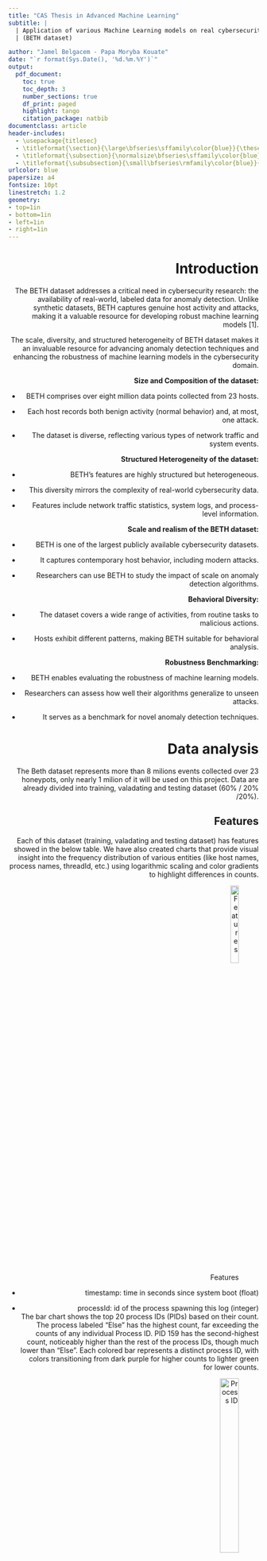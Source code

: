 ```yaml
---
title: "CAS Thesis in Advanced Machine Learning"
subtitle: |
  | Application of various Machine Learning models on real cybersecurity data
  | (BETH dataset)

author: "Jamel Belgacem - Papa Moryba Kouate"
date: "`r format(Sys.Date(), '%d.%m.%Y')`"
output:
  pdf_document:
    toc: true
    toc_depth: 3
    number_sections: true
    df_print: paged
    highlight: tango
    citation_package: natbib
documentclass: article
header-includes:
  - \usepackage{titlesec}
  - \titleformat{\section}{\large\bfseries\sffamily\color{blue}}{\thesection}{1em}{}
  - \titleformat{\subsection}{\normalsize\bfseries\sffamily\color{blue}}{\thesubsection}{1em}{}
  - \titleformat{\subsubsection}{\small\bfseries\rmfamily\color{blue}}{\thesubsubsection}{1em}{}
urlcolor: blue
papersize: a4
fontsize: 10pt
linestretch: 1.2
geometry:
- top=1in
- bottom=1in
- left=1in
- right=1in
---
```



<div style="text-align: right">
\newpage

# Introduction 
The BETH dataset addresses a critical need in cybersecurity research: the availability of real-world, labeled data for anomaly detection. Unlike synthetic datasets, BETH captures genuine host activity and attacks, making it a valuable resource for developing robust machine learning models [1].

 The scale, diversity, and structured heterogeneity of BETH dataset makes it an invaluable resource for advancing anomaly detection techniques and enhancing the robustness of machine learning models in the cybersecurity domain.

**Size and Composition of the dataset:**

- BETH comprises over eight million data points collected from 23 hosts.

- Each host records both benign activity (normal behavior) and, at most, one attack.

- The dataset is diverse, reflecting various types of network traffic and system events.
  
**Structured Heterogeneity of the dataset:**

- BETH’s features are highly structured but heterogeneous.

- This diversity mirrors the complexity of real-world cybersecurity data.

- Features include network traffic statistics, system logs, and process-level information.
  
**Scale and realism of the BETH dataset:**

- BETH is one of the largest publicly available cybersecurity datasets.

- It captures contemporary host behavior, including modern attacks.

- Researchers can use BETH to study the impact of scale on anomaly detection algorithms.

**Behavioral Diversity:**

- The dataset covers a wide range of activities, from routine tasks to malicious actions.

- Hosts exhibit different patterns, making BETH suitable for behavioral analysis.

**Robustness Benchmarking:**

- BETH enables evaluating the robustness of machine learning models.

- Researchers can assess how well their algorithms generalize to unseen attacks.

- It serves as a benchmark for novel anomaly detection techniques.


\newpage

# Data analysis
The Beth dataset represents more than 8 milions events collected over 23 honeypots, only nearly 1 milion of it will be used on this project.
Data are already divided into training, valadating and testing dataset (60% / 20% /20%).

## Features
Each of this dataset (training, valadating and testing dataset) has features showed in the below table. We have also created charts that provide visual insight into the frequency distribution of various entities (like host names, process names, threadId, etc.) using logarithmic scaling and color gradients to highlight differences in counts.

 ![Features](pics/features.png){width=30%, height=20%}

 - timestamp: time in seconds since system  boot (float)

 - processId: id of the process spawning this log (integer)\
  The bar chart shows the top 20 process IDs (PIDs) based on their count. The process labeled “Else” has the highest count, far exceeding the counts of any individual Process ID. PID 159 has the second-highest count, noticeably higher than the rest of the process IDs, though much lower than “Else”. Each colored bar represents a distinct process ID, with colors transitioning from dark purple for higher counts to lighter green for lower counts.
 
 ![Process ID](pics/train_processid_plot.png){width=30%, height=30%}


 - threadId: id of the thread (integer) \
 The thread IDs “159”, “1”, “7373”, “7371”, and “7374” follow in decreasing order. The counts are plotted on a logarithmic scale.
 
 ![Thread ID](pics/train_threadid_plot.png){width=40%, height=35%}

 - parentProcessId: parent process id (integer)
 Parent process ID “187” has the highest count, nearing 100,000 occurrences. Other IDs such as “7099”, “1”, “1469”, “188”, and “1336” show decreasing counts. The counts are plotted on a logarithmic scale.
 
 ![Parent process ID](pics/train_parentprocessid_plot.png){width=40%, height=33%}

\newpage

 - userId: login integer id (integer) \
    – The dataset is highly imbalanced with respect to user IDs, particularly dominated by user ID “0.”
    – The presence of a few other user IDs with significantly lower frequencies indicates that the data might be heavily skewed towards certain users.
    
 ![User ID](pics/train_userid_plot.png){width=30%, height=20%}


 - mountNamespace: Set mounting restrictions this process log (integer) \
 The mount namespace with the label “4026531840” has the highest count, reaching more than 100,000 occurrences. Other labels such as “4026532217”, “4026532232”, “4026532229”, “4026532231”, and “4026532288” follow in descending order.
 
 ![Mount name space](pics/train_mountnamespace_plot.png){width=40%, height=33%}

\newpage

 - processName: command executed (string) \
 The dataset is dominated by a few process names, with “ps” being the most frequent. \
 Other process names such as “systemd-udevd”, “sshd”, “systemd-journal”, and “systemd” follow in decreasing order. A large number of processes are included, some with very small counts compared to “ps”.
    
 ![Process name](pics/train_processname_plot.png){width=43%, height=43%}


 - hostName: host server (string)\
 The hostname “ubuntu” has the highest count, nearly reaching 200,000 occurrences. Other hostnames such as “ip-10-100-1-57”, “ip-10-100-1-120”, “ip-10-100-1-28”, “ip-10-100-1-55”, and “ip-10-100-1-173” show a descending count, with the least count observed for “ip-10-100-1-79”
 
 ![Host name](pics/train_hostname_plot.png){width=20%, height=25%}

\newpage

 - eventId and eventName: id of the event generating this log (integer) \
  Event ID (or Event Name) “3” has the highest count, exceeding (10^5). Following IDs include “257”, “1005”, “4”, “21”, “1008”, and many others, with gradually fewer occurrences.
  
 ![Event ID](pics/train_eventid_plot.png){width=40%, height=50%}
 
 ![Event name](pics/train_eventname_plot.png){width=40%, height=50%}

\newpage

 - returnValue: value returned from this event log (integer) \
  The returnValue of 0 is overwhelmingly dominant, with a count exceeding 500,000. This suggests that the majority of processes or functions in the dataset complete successfully without errors (assuming 0 indicates success).
    
 ![Return value](pics/ReturnValue_barplot.png){width=35%, height=35%}

  - stackAddresses: memory values relevant to the process (list of integer)
    - All three datasets (training, validation, and testing) have a similar distribution of stack addresses list lengths.
    - The most frequent stack addresses list length is 2, followed by 1 and 0.
    - There is a significant drop in frequency as the stack addresses list length increases beyond 3, with very few instances having lengths greater than 10.
    - The stack address "2048.0" is by far the most common, with a count exceeding 40,000.
    - The plot indicates a highly skewed distribution with a few stack addresses being extremely common and many others being relatively rare.
    
  ![Stack length name](pics/train_stackaddresses-length_plot2.png){width=70%, height=40%}
    
  ![Stack addresses](pics/train_stackaddresses_plot.png){width=70%, height=40%}

\newpage

 - argsNum: number of arguments (integer) \
 ArgNum indicates the number of dictionaries that contains each Timestamp. And in the plot below you can observe that the most common numbers of arguments for each timestamp are 1, 2, and 4, with 4 being the most dominant by a significant margin. 0, 3, or 5 arguments is relatively rare, with zero and five arguments being the least common. The data shows a non-linear distribution with clear peaks at 1, 2, and 4 arguments.
 
 ![Args](pics/argsNum_barplot.png){width=30%, height=25%}

 - args: arguments passed to this process (list of dictionaries)

\newpage

 - sus: This is an integer label where 0 indicates non-suspicious activity and 1 indicates suspicious activity.
 We want to develop a model that can accurately classify and identify suspicious activities based on this labeling system.
 
      - The training and validation datasets are highly imbalanced with a large majority of "Unsuspicious" instances.
    
      - The testing dataset has a reversed imbalance, with "Suspicious" instances being the majority.
    
      - This imbalance across datasets suggests the need for careful handling during model training and evaluation to ensure that the model generalizes well and performs adequately on both classes. Techniques like oversampling the minority class, undersampling the majority class, or using class weights may be necessary during training.
  
 ![Sus label](pics/sus_distributions.png){width=90%, height=60%}

\newpage

 - evil: This is an integer label where 0 indicates non-malicious activity and 1 indicates malicious activity.
 This label was not chosen for classification because the training and validation datasets do not contain any instances of the malicious class.
 
 ![Evil label](pics/Evil_plot.png){width=90%, height=60%}

\newpage

## Correlation matrix

![Correlation matrix](pics/Correlation matrix.png){width=50%, height=50%}


 - Strong Positive Correlations:
      
      - processId and threadId: They have a correlation of 1.00, indicating they are perfectly correlated. This makes sense as threadId is often associated with processId.
      
      - parentProcessId and userId: With a correlation of 0.55, it suggests a moderate positive relationship. Likely because parent processes are tied to user accounts.
      
      - sus and userId: This has a high correlation of 0.77, suggesting that suspicious activity (sus) is strongly linked with specific user IDs.
      
      - evil and userId: This shows a very strong positive correlation of 0.90, indicating that 'evil' actions are highly associated with certain user IDs.
      
      - sus and evil: With a correlation of 0.73, it indicates that actions labeled as suspicious are strongly correlated with those labeled as evil.

 - Moderate Positive Correlations:
      
      - timestamp and userId: A correlation of 0.68 suggests that timestamps are moderately positively related to user IDs, possibly indicating certain users are more active at certain times.
      
      - parentProcessId and timestamp: With 0.67, it shows a moderate positive relationship.
      
      - sus and parentProcessId: This correlation is 0.69, indicating that suspicious activities are moderately correlated with parent processes.
      
      - evil and parentProcessId: Correlation of 0.72, indicating a strong association between evil actions and parent processes.

 - Negative Correlations:
      
      - mountNamespace with processId, threadId, parentProcessId: These are moderately negatively correlated (around -0.26), indicating that certain process/thread IDs and their parent processes are less likely to have specific mountNamespace values.
      
      - eventId with timestamp, userId, sus, evil: Negative correlations, especially -0.36 with timestamp and -0.39 with userId, suggest that certain events are less likely to happen at certain times or for certain users.
      
      - eventId with sus and evil: Both are negatively correlated (around -0.35 to -0.38), indicating that particular events are less associated with suspicious and evil activities.

 - Low/No Correlation:
      
      - argsNum and other variables: Mostly low correlations, suggesting that the number of arguments has little to no linear relationship with the other features.
      
      - returnValue and other variables: Low correlations overall, indicating the return value of processes is largely independent of other features.

 - Interpreting Specific Pairs:
      
      - timestamp and sus/evil: These have correlations of 0.62 and 0.70, respectively. This suggests that the timing of events is significantly associated with suspicious and evil activities.
      
      - mountNamespace: Shows mostly weak correlations with other features, suggesting that mountNamespace values are relatively independent of other variables.

## Event Frequency 
The following chart shows the entire frequency of suspicius and not suspicius event:

![Suspicius and not suspicius event](pics/frequency_sus&notsus.png){width=50%, height=50%}

 - Event Frequency: The y-axis represents the frequency of events, ranging from 0 to over 7000.

 - Timestamp: The x-axis represents the timestamps when the events occurred.

 - Not Suspicious Events: Represented by blue lines. The frequency of these events is higher and more variable, with several spikes reaching high values, particularly towards the left side of the chart.

 - Suspicious Events: Represented by red lines. These events are less frequent and usually have lower values compared to the "Not Suspicious" events. There are a few noticeable spikes in the red lines, indicating higher frequencies of suspicious events at certain timestamps.

Overall, the chart shows that "Not Suspicious" events occur more frequently and with higher peaks compared to "Suspicious" events, which occur less often and with lower peaks.

# Data preparation
## Numerical data transformation
As adviced by the authors of the beth dataset's paper, we applied these transformation:
 - ProcessId and ParentprocessId: 0 if it is [0,1,2] otherwise 1
 - UserId: 0 if id is less than 1000 otherwise 1
 - MountNameSpace: 0 if it is equal to 4026531840 otherwise 1
 - ReturnValue: 0 if it is 0, 1 if it is positif and 2 if it is negatif

## StackAddresses
Stackaddresses sf a list of numerics with a maximum of 20 elements.
We created 20 new columns named "stack_1", "stack_2", etc. in each dataset, and assigns each element from the list to its respective new column.

## Args
Args column contains a list of maximum 5 dictionaries, each disctionary contains three elements ({'name': 'dev', 'type': 'dev_t', 'value': 211812353}).
We created 15 new columns in each datset, and assigns each element from the dictionaries to its respective new column.

## Ordinal encoding
Ordinal encoding is a technique for converting categorical data, where variables have distinct labels or categories, into numerical form suitable for machine learning algorithms. It assigns a unique integer value to each category based on its order or rank.
As our approch is for an unsupervised model, we used ordinal encoder to handle new classes not present in the training dataset.\
Ordinal encoder will assign -1 value to unknown classes (labels not present in the training dataset)

![Ordinal encoder](pics/Ordinal encoder.png){width=50%, height=50%}

\newpage
## Scaling
Numerical features are scaled to similar range as they have different scales.
Since we used ordinal encoding for categorical features, scaling is not necessary. Ordinal encoding preserves the order of the categories, but the assigned values don't necessarily reflect their magnitude.

## Smote
Dealing with unbalanced data can be tricky, most of the machine learning model will give good results for big classes and poor performance on the minority althought, as it is our case, minority class is more important.
To balance that, we tried to use Smote library combined as it is adviced with randoom undersampling for the majority class.
SMOTE (Synthetic Minority Oversampling TEchnique) [2] works by interpolating new instances along line segments joining existing minority class instances.

![Smote](pics/Smote_pca.png){width=50%, height=50%}


## Shapelet discovery method
Shapelet discovery is a technique used in time series analysis to identify discriminative subpatterns, known as shapelets, within a set of time series data. Shapelets are subsequences that capture characteristic patterns or behaviors in the data. The process of shapelet discovery involves searching through the time series data to find subsequences that are representative of different classes or categories like in our case for **suspicious activities and not suspicious activities**. The similarity or distance between each subsequence and the rest of the data is computed to determine its discriminative power. The shapelets with the highest discriminative power are selected as representative patterns.

So the shapelet discovery can use the matrix profile as a tool for efficiently computing the distances or similarities between subsequences. By utilizing the matrix profile, shapelet discovery algorithms can reduce the computational complexity and speed up the process of identifying shapelets.

With the concept of matrix profile, we tried to find conserved behaviours in the data. In fact, a comparison between sequences can be done by looking at the euclidean distance between all the points in two subsequences and represent the distances in a matrix profile.

For the high computational requirements, in order to experiment the shapelet discovery method, we decided to adopt a sample of 230.000 datapoints and see how this method performs for the Decision tree classifier, LSTM and the Dense model.


# Models

## Dense neural network

### Model 1

   - **Description** \
      This model is composed with five hidden dense layers each with 512 units and ReLU activation, interspersed with dropout layers for regularization, and an output layer with a single unit and sigmoid activation for binary classification.
      Each dense layer uses the 'lecun_normal' initializer for the kernel and a RandomNormal initializer for the bias.
      
      ![Dense neural network - Model 1](pics/Dense-model1-structure.png){width=50%, height=50%}

\newpage

   - **Training** \
    The plot shows that the training accuracy rapidly increases and stabilizes around 0.9996 within a few epochs. However, the validation accuracy remains constant at 0.9998 throughout all epochs, suggesting that the model might be overfitting to the training data or that the validation set might not be sufficiently challenging.

\begin{figure}[h!]
  \centering
  \begin{minipage}{\textwidth}
    \centering
    \includegraphics[width=0.55\textwidth]{pics/Dense_training.png}
    % \caption{Caption for first image} % optional
  \end{minipage}\\[1ex] % Adjust the spacing between the rows as needed
  \begin{minipage}{\textwidth}
    \centering
    \includegraphics[width=0.55\textwidth]{pics/Dense_training2.png}
    % \caption{Caption for second image} % optional
  \end{minipage}
  \caption{Model 1 accuracy and loss}
\end{figure}

   - **Prediction**\
      **Model 1** seems to predict only the "unsuspicious" class and fails to detect any "suspicious" activities, resulting in poor performance for identifying suspicious activities.
      
      ![Model 1 Confusion matrix](pics/Dense_confusionmatrix.png){width=25%, height=25%}


\newpage

### Model 2
   - **Description**
      This model is a neural network that handle differently categorical and numerical features. It incorporates embeddings for the categorical inputs, which are then reshaped and concatenated with numerical inputs, followed by multiple dense layers with ReLU activations and dropout for regularization.
      The final output layer uses a sigmoid activation function to produce a binary classification result.

      ![Dense neural network - Model 2](pics/Dense-model2-structure.png){width=50%, height=60%}

   - **Training** \
    The training accuracy rapidly increases and stabilizes at approximately 0.998 after the first epoch. In contrast, the validation accuracy remains constant at 0.996 throughout all epochs. Both the training and validation losses decrease sharply during the first epoch and after that remains almost constant with minor fluctuations.
\newpage

\begin{figure}[h!]
  \centering
  \begin{minipage}{\textwidth}
    \centering
    \includegraphics[width=0.55\textwidth]{pics/Dense2_training.png}
    % \caption{Caption for first image} % optional
  \end{minipage}\\[1ex] % Adjust the spacing between the rows as needed
  \begin{minipage}{\textwidth}
    \centering
    \includegraphics[width=0.55\textwidth]{pics/Dense2_training2.png}
    % \caption{Caption for second image} % optional
  \end{minipage}
  \caption{Model 2 accuracy and loss}
\end{figure}


   - **Prediction**\
      **Model 2** shows a strong ability to correctly identify suspicious activities while maintaining a low false positive rate.
      However, there is still room for improvement in reducing the number of false negatives, which could enhance the model's sensitivity to suspicious activities.
      We have also very low false positive rate for unsuspicious class.
      
      ![Model 2 Confusion matrix](pics/Dense2_confusionmatrix.png){width=25%, height=25%}

\newpage

### Model 3
   - **Description**
      This model is similar to **Model 1**, this model is trained on data after appluying Smote data augmentation technic.
      
      ![Dense neural network - Model 3](pics/Dense-smote-structure.png){width=50%, height=60%}

   - **Training**\
   The validation accuracy increases and stabilizes at nearly 83%, though it remains lower than the training accuracy. This indicates a discrepancy between the training and validation datasets after applying Smote.

\begin{figure}[h!]
  \centering
  \begin{minipage}{\textwidth}
    \centering
    \includegraphics[width=0.55\textwidth]{pics/Dense_smote_training2.png}
    % \caption{Caption for first image} % optional
  \end{minipage}\\[1ex] % Adjust the spacing between the rows as needed
  \begin{minipage}{\textwidth}
    \centering
    \includegraphics[width=0.55\textwidth]{pics/Dense_smote_training.png}
    % \caption{Caption for second image} % optional
  \end{minipage}
  \caption{Model 3 accuracy and loss}
\end{figure}

\newpage

   - **Prediction**\
      With SMOTE data, the model exclusively predicts the “unsuspicious” class and fails to identify any “suspicious” activities. This indicates that the model is not effectively learning from the augmented data, even with the improved balance in our dataset.

      ![Model 3 Confusion matrix](pics/Dense_smote_confusionmatrix.png){width=25%, height=25%}

\newpage

### Model 4
   - **Description** \
      The model starts with an input layer that receives inputs of shape (1). It then passes through a series of dense layers, each followed by dropout layers for regularization. The output of the model is a single value.
  
      ![Dense neural network - Model 4](pics/Dense-model4-structure.png){width=50%, height=60%}

\newpage

   - **Training**
   
      ![Model 4 accuracy and loss](pics/Dense-model4-training.png){width=50%, height=40%}

   - **Prediction** \
      The confusion matrix shows that we have few false negatives (913) and few false positives (12).
      
      ![Model 4 confusion matrix](pics/Dense-model4-confusionmatrix.png){width=25%, height=25%}

\newpage

## Convolutional neural network
### Model 5
   - **Description**\
      This model is a Convolutional Neural Network (CNN) with an input shape of (47, 1).\
      It comprises four Conv1D layers with decreasing filter sizes (256, 128, 64, and 32) and ReLU activations, each followed by a dropout layer to prevent overfitting. We applied a Lecun normal initializer for the kernels and a custom random normal initializer for the biases.\
      The output layer is a dense layer with a sigmoid activation function for binary classification. \

      ![Conv. neural network - Model 5](pics/Conv-model1-structure.png){width=50%, height=60%}

\newpage

   - **Training**

\begin{figure}[h!]
  \centering
  \begin{minipage}{\textwidth}
    \centering
    \includegraphics[width=0.5\textwidth]{pics/Conv-model1-training2.png}
    % \caption{Caption for first image} % optional
  \end{minipage}\\[1ex] % Adjust the spacing between the rows as needed
  \begin{minipage}{\textwidth}
    \centering
    \includegraphics[width=0.5\textwidth]{pics/Conv-model1-training.png}
    % \caption{Caption for second image} % optional
  \end{minipage}
  \caption{Model 5 accuracy and loss}
\end{figure}


   - **Prediction**
      
      ![Model 5 Confusion matrix](pics/Conv-model1-confusionmatrix.png){width=25%, height=25%}

\newpage

### Model 6
   - **Description**\
      This model handles categorical and numerical inputs separately, using embeddings and dense layers for preprocessing.\
      It creates embeddings for two categorical features (args and stackaddresses), followed by linear transformations, and processes numerical features through a dense layer and reshaping.\
      The processed embeddings and numerical features are concatenated and passed through two Conv1D layers with ReLU activations for feature extraction.\
      Finally, the output layer is a dense layer with a sigmoid activation function for binary classification. \
      
      ![Conv. neural network - Model 6](pics/Conv-model2-structure.png){width=50%, height=60%}

\newpage

   - **Training**\

\begin{figure}[h!]
  \centering
  \begin{minipage}{\textwidth}
    \centering
    \includegraphics[width=0.55\textwidth]{pics/Conv-model2-training2.png}
    % \caption{Caption for first image} % optional
  \end{minipage}\\[1ex] % Adjust the spacing between the rows as needed
  \begin{minipage}{\textwidth}
    \centering
    \includegraphics[width=0.55\textwidth]{pics/Conv-model2-training.png}
    % \caption{Caption for second image} % optional
  \end{minipage}
  \caption{Model 6 accuracy and loss}
\end{figure}


   - **Prediction**
   
      ![Model 6 Confusion matrix](pics/Conv-model2-confusionmatrix.png){width=25%, height=25%}

\newpage

## LSTM neural network
### Model 7
   - **Description**\
      This model is a Sequential Long Short-Term Memory (LSTM) network designed for sequence data with an input shape of (47, 1).
      It consists of four LSTM layers, each with 32 units and ReLU activations, using Lecun normal initialization for the kernels and a custom random normal initializer for the biases, followed by dropout layers to prevent overfitting.
       The output from the LSTM layers is flattened and passed through a dense layer with 128 units and a final dense layer with a sigmoid activation function for binary classification.
       
       ![LSTM - Model 7](pics/LSTM-model1-structure.png){width=50%, height=60%}

\newpage

   - **Training**

\begin{figure}[h!]
  \centering
  \begin{minipage}{\textwidth}
    \centering
    \includegraphics[width=0.55\textwidth]{pics/LSTM-model1-training.png}
    % \caption{Caption for first image} % optional
  \end{minipage}\\[1ex] % Adjust the spacing between the rows as needed
  \begin{minipage}{\textwidth}
    \centering
    \includegraphics[width=0.55\textwidth]{pics/LSTM-model1-training2.png}
    % \caption{Caption for second image} % optional
  \end{minipage}
  \caption{Model 7 accuracy and loss}
\end{figure}

   
   - **Prediction**
      
      ![Model 7 Confusion matrix](pics/LSTM-model1-confusionmatrix.png){width=25%, height=25%}

      The confusion matrix indicates that the model is highly effective in identifying suspicious activities, correctly classifying 159,875 out of 171,459 suspicious instances while maintaining a perfect true negative rate with 17,508 correct unsuspicious classifications.
      However, it still misses 11,584 suspicious instances

\newpage

### Model 8
   - **Description** \
      This model integrates various types of inputs through embedding layers to handle categorical data, and dense layers for numerical data.\
      The use of LSTM layers suggests that the model is designed to capture temporal dependencies or sequences in the data.\
      Multiple dense and dropout layers are used to refine the features and prevent overfitting before producing the final classification output.\

      ![LSTM - Model 8](pics/LSTM-model2-structure.png){width=60%, height=60%}
      
\newpage

   - **Training**

\begin{figure}[h!]
  \centering
  \begin{minipage}{\textwidth}
    \centering
    \includegraphics[width=0.55\textwidth]{pics/LSTM-model2-training.png}
    % \caption{Caption for first image} % optional
  \end{minipage}\\[1ex] % Adjust the spacing between the rows as needed
  \begin{minipage}{\textwidth}
    \centering
    \includegraphics[width=0.55\textwidth]{pics/LSTM-model2-training2.png}
    % \caption{Caption for second image} % optional
  \end{minipage}
  \caption{Model 8 accuracy and loss}
\end{figure}


   - **Prediction**
   
      ![Model 8 Confusion matrix](pics/LSTM-model2-confusionmatrix.png){width=25%, height=25%}

\newpage

### Model 9

   - **Description**\
      This model is a Sequential Long Short-Term Memory (LSTM) network designed for sequence data with an input shape of (1, 1).\
      It consists of four LSTM layers, each with 32 units and ReLU activations, using Lecun normal initialization for the kernels and a custom random normal initializer for the biases, followed by dropout layers to prevent overfitting.\
      The output from the LSTM layers is flattened and passed through a dense layer with 128 units and a final dense layer with a sigmoid activation function for binary classification.
      
  ![LSTM - Model 9](pics/LSTM-model3-structure.png){width=50%, height=50%}

\newpage

   - **Training**\
   
      As the graphes show, the LSTM doesn't give good resulst when you apply the shapeet discovery method. The performace of the model is really poor and ineffective.


  ![Model 9 accuracy and loss](pics/LSTM-model3-training.png){width=50%, height=40%}

   - **Prediction**\

      ![Model 9 Confusion matrix](pics/LSTM-model3-confusionmatrix.png){width=25%, height=25%}

\newpage

## Transformer

   - **Description**\
      This model integrates categorical and numerical inputs using a transformer-based architecture.\
      Categorical inputs are embedded and transformed via dense layers, while numerical inputs are processed through a dense layer and reshaped.\
      The combined embeddings and numerical features are enhanced with positional encoding and passed through several transformer encoder blocks, followed by convolutional layers, global average pooling, and fully connected layers, ultimately producing a single sigmoid-activated output.


  ![Transformer structure](pics/Transformer-structure.png){width=70%, height=70%}

\newpage

  - Positional encoding adds information about the position of each element in the sequence by creating a positional encoding matrix, which applies sinusoidal functions to encode positional information.\
   This matrix is added to the input embeddings, allowing the model to incorporate the order of the sequence elements, which is crucial for the transformer to understand the sequential nature of the data.

   - The transformer_encoder_block applies multi-head self-attention to the inputs, enabling the model to focus on different parts of the sequence simultaneously.This is followed by a dropout layer for regularization and layer normalization to stabilize and speed up training.\
   Finally, a feed-forward neural network with a dense layer, dropout, and another layer normalization is used to further process the attention output, enhancing the model's capacity to capture complex patterns in the data.

   - This model uses Adam optimizer with a **WarmUpCosineDecay** learning rate. During the warmup phase, the learning rate increases linearly, and once the warmup steps are completed, it follows a cosine decay pattern to gradually reduce the learning rate.
       
  ![Learning rate decay](pics/Transformer_cosinewarmupdecay.png){width=15%, height=15%}

   - **Training**:

\begin{figure}[h!]
  \centering
  \begin{minipage}{\textwidth}
    \centering
    \includegraphics[width=0.5\textwidth]{pics/Transformer_training.png}
    % \caption{Caption for first image} % optional
  \end{minipage}\\[1ex] % Adjust the spacing between the rows as needed
  \begin{minipage}{\textwidth}
    \centering
    \includegraphics[width=0.5\textwidth]{pics/Transformer_training2.png}
    % \caption{Caption for second image} % optional
  \end{minipage}
  \caption{Transformer accuracy and loss}
\end{figure}

\newpage

   - **Prediction**:

      - Strengths:
         - The model has high accuracy (94.6%).
         - Perfect precision and specificity, meaning there are no false positives.
         - High recall (94.1%) and a strong F1 score (97%).

      - Weaknesses:
         - The model still misses some positive instances (10,208 false negatives), which may be critical depending on the context of the application.
         - The imbalance in predictions (zero false positives but some false negatives) could indicate a bias towards negative predictions.

  ![Transformer Confusion matrix](pics/Transformer_confusionmatrix.png){width=25%, height=25%}

## Decision Tree Classifier with Shapelet Discovery method

- **Prediction**:

  The confusuion matrix shows a small number of False Positives (25), which is good as it shows the model rarely predicts class 1 when the true class is 0. A relatively low number of False Negatives (1989), indicating the model occasionally misses class 1 predictions. Overall the model seems to learn.

  ![Transformer Confusion matrix](pics/Decisiontree-confusionmatrix.png){width=25%, height=25%}

\newpage

# Results

![Results](pics/Results.jpg)

# Discussion
The results of our experiments on the BETH dataset reveal a range of insights into the effectiveness of various machine learning models for anomaly detection in the field of cybersecurity. This discussion aims to analyze the performance of the models, identify challenges in data processing and model development, and discuss potential improvement strategies.

**Model Effectiveness**

Most models demonstrated high validation accuracy and converged quickly, indicating a high similarity between the training and validation datasets. This could also suggest that the task is relatively simple, which may not fully reflect real-world challenges. Particularly notable are the CNN and RNN models, which showed a significant performance boost through the use of embeddings. The transformer approach also exhibited high accuracy and F1 scores, underscoring its suitability for complex data patterns.

**Data Processing Challenges**

A major challenge was handling the highly imbalanced dataset. The BETH dataset is characterized by a dominance of non-suspicious events, which affected model performance. Despite using the SMOTE technique to generate synthetic data for the minority class, some models struggled to correctly classify suspicious behavior. This highlights the need for advanced data balancing techniques and the integration of additional features to improve classification.

**Form of Data Preparation**

  Our experiments with the Shapelet Discovery method showed that while it is theoretically promising, it did not deliver the expected results in practice due to the structure of the BETH dataset and the high computational power required. The method performed well on smaller samples but was not scalable to the entire dataset. Future work could focus on developing more efficient algorithms for shapelet discovery or exploring alternative feature extraction methods.

**Model-Specific Results**

* Dense Neural Networks (DNNs): The DNN models showed varying results, with some models performing well and others not. The use of embeddings in DNNs (Model 2) significantly improved performance compared to models without embeddings. However, Model 3, after applying SMOTE, showed insufficient performance, indicating a lack of learning ability from the augmented data. The method of Shapelet Discovery applied on the Dense model shows a good performace on a small sample of data that indicate a potentiality of this method applied to the Dense alghoritm.

* Convolutional Neural Networks (CNNs): CNNs, particularly Models 5 and 6, achieved high accuracies and low error rates. This suggests that CNNs are well-suited to recognize structural features in the data, especially when using embeddings.

* Recurrent Neural Networks (RNNs): The LSTM models (Models 7 to 9) showed mixed results. While Model 7 exhibited a high capability for detecting suspicious activities, Model 9, which used the Shapelet Discovery method, was ineffective.

* Transformer: The transformer showed the best overall performance, particularly through the use of positional encoding and multi-layer self-attention, enhancing its ability to detect complex patterns in the data.

* Decision Tree Classifier with Shapelet Discovery: this approach presents a low number of misclassifications and a good accuracy level.

**Improvement Suggestions**

For future work, we suggest the following approaches:
  
* Advanced Data Augmentation: In addition to SMOTE, other techniques such as GANs (Generative Adversarial Networks) could be used to generate synthetic data.
  
* Feature Engineering: Developing and integrating additional relevant features could further improve model performance.
  
* Model Hybridization: Combining different model approaches could leverage the strengths of individual models and improve overall performance.
  
* Training Strategy Adjustment: Using advanced training strategies such as transfer learning and ensemble learning could enhance the models' generalization ability.
  
* More Efficient Algorithms: Developing more efficient algorithms for methods like Shapelet Discovery could improve the scalability and applicability of these approaches.

In summary, this work highlights the potentials and challenges of using machine learning on real cybersecurity data. Despite the high accuracy of most models, improving sensitivity to suspicious behavior remains a central challenge that needs to be addressed through advanced techniques and approaches

\newpage

# References
1. BETH Dataset: Real Cybersecurity Data for Anomaly Detection Research \
Kate Highnam, Kai Arulkumaran, Zachary Hanif, Nicholas R. Jennings \
[https://www.gatsby.ucl.ac.uk/~balaji/udl2021/accepted-papers/UDL2021-paper-033.pdf](https://www.gatsby.ucl.ac.uk/~balaji/udl2021/accepted-papers/UDL2021-paper-033.pdf)
2. Smote: Synthetic Minority Over-sampling Technique \
Authors: Nitesh V. Chawla, Kevin W. Bowyer, Lawrence O. Hall, W. Philip Kegelmeyer \
[https://arxiv.org/pdf/1106.1813](https://arxiv.org/pdf/1106.1813)
3. Time Series Shapelets: A New Primitive for Data Mining. Lexiang Ye, Eamonn Keogh \
[https://www.cs.ucr.edu/~eamonn/shaplet.pdf](https://www.cs.ucr.edu/~eamonn/shaplet.pdf)

</div>